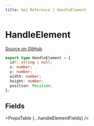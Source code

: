 ```yaml
---
title: Api Reference | HandleElement
---
```



# HandleElement

[Source on GitHub](https://github.com/wbkd/react-flow/blob/bacaa99c73b347856f63c5d495f5a0829be1e431/packages/core/src/types/handles.ts/#L5)

```ts
export type HandleElement = {
  id?: string | null;
  x: number;
  y: number;
  width: number;
  height: number;
  position: Position;
};
```

## Fields

<PropsTable {...handleElementFields} />
